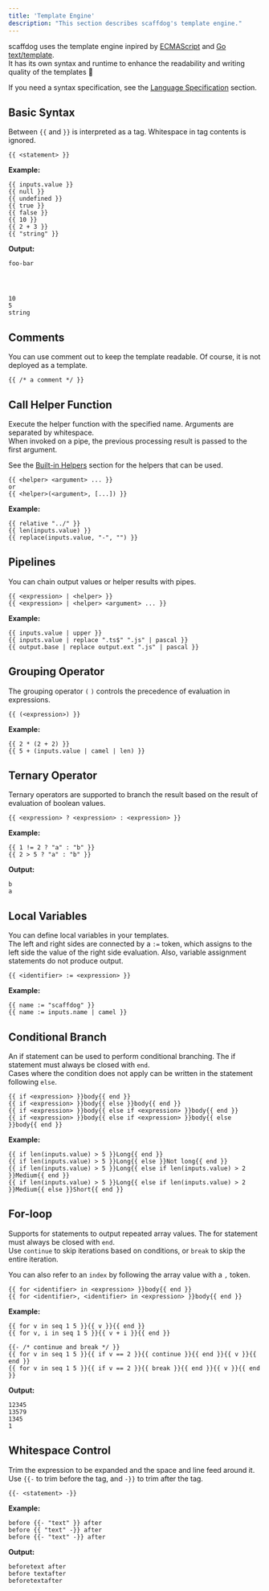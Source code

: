 ```yaml
---
title: 'Template Engine'
description: "This section describes scaffdog's template engine."
---
```


scaffdog uses the template engine inpired by [ECMAScript](https://tc39.es/ecma262/) and [Go text/template](https://pkg.go.dev/text/template).  
It has its own syntax and runtime to enhance the readability and writing quality of the templates :dog:

If you need a syntax specification, see the [Language Specification](https://github.com/scaffdog/scaffdog/tree/canary/packages/%40scaffdog/engine#language-specification) section.

## Basic Syntax

Between `{{` and `}}` is interpreted as a tag. Whitespace in tag contents is ignored.

```clike
{{ <statement> }}
```

**Example:**

```clike
{{ inputs.value }}
{{ null }}
{{ undefined }}
{{ true }}
{{ false }}
{{ 10 }}
{{ 2 + 3 }}
{{ "string" }}
```

**Output:**

```
foo-bar




10
5
string
```

## Comments

You can use comment out to keep the template readable. Of course, it is not deployed as a template.

```clike
{{ /* a comment */ }}
```

## Call Helper Function

Execute the helper function with the specified name. Arguments are separated by whitespace.  
When invoked on a pipe, the previous processing result is passed to the first argument.

See the [Built-in Helpers](#helpers) section for the helpers that can be used.

```clike
{{ <helper> <argument> ... }}
or
{{ <helper>(<argument>, [...]) }}
```

**Example:**

```clike
{{ relative "../" }}
{{ len(inputs.value) }}
{{ replace(inputs.value, "-", "") }}
```

## Pipelines

You can chain output values or helper results with pipes.

```clike
{{ <expression> | <helper> }}
{{ <expression> | <helper> <argument> ... }}
```

**Example:**

```clike
{{ inputs.value | upper }}
{{ inputs.value | replace ".ts$" ".js" | pascal }}
{{ output.base | replace output.ext ".js" | pascal }}
```

## Grouping Operator

The grouping operator `(` `)` controls the precedence of evaluation in expressions.

```clike
{{ (<expression>) }}
```

**Example:**

```clike
{{ 2 * (2 + 2) }}
{{ 5 + (inputs.value | camel | len) }}
```

## Ternary Operator

Ternary operators are supported to branch the result based on the result of evaluation of boolean values.

```clike
{{ <expression> ? <expression> : <expression> }}
```

**Example:**

```clike
{{ 1 != 2 ? "a" : "b" }}
{{ 2 > 5 ? "a" : "b" }}
```

**Output:**

```
b
a
```

## Local Variables

You can define local variables in your templates.  
The left and right sides are connected by a `:=` token, which assigns to the left side the value of the right side evaluation. Also, variable assignment statements do not produce output.

```clike
{{ <identifier> := <expression> }}
```

**Example:**

```clike
{{ name := "scaffdog" }}
{{ name := inputs.name | camel }}
```

## Conditional Branch

An if statement can be used to perform conditional branching. The if statement must always be closed with `end`.  
Cases where the condition does not apply can be written in the statement following `else`.

```clike
{{ if <expression> }}body{{ end }}
{{ if <expression> }}body{{ else }}body{{ end }}
{{ if <expression> }}body{{ else if <expression> }}body{{ end }}
{{ if <expression> }}body{{ else if <expression> }}body{{ else }}body{{ end }}
```

**Example:**

```clike
{{ if len(inputs.value) > 5 }}Long{{ end }}
{{ if len(inputs.value) > 5 }}Long{{ else }}Not long{{ end }}
{{ if len(inputs.value) > 5 }}Long{{ else if len(inputs.value) > 2 }}Medium{{ end }}
{{ if len(inputs.value) > 5 }}Long{{ else if len(inputs.value) > 2 }}Medium{{ else }}Short{{ end }}
```

## For-loop

Supports for statements to output repeated array values. The for statement must always be closed with `end`.  
Use `continue` to skip iterations based on conditions, or `break` to skip the entire iteration.

You can also refer to an `index` by following the array value with a `,` token.

```clike
{{ for <identifier> in <expression> }}body{{ end }}
{{ for <identifier>, <identifier> in <expression> }}body{{ end }}
```

**Example:**

```clike
{{ for v in seq 1 5 }}{{ v }}{{ end }}
{{ for v, i in seq 1 5 }}{{ v + i }}{{ end }}

{{- /* continue and break */ }}
{{ for v in seq 1 5 }}{{ if v == 2 }}{{ continue }}{{ end }}{{ v }}{{ end }}
{{ for v in seq 1 5 }}{{ if v == 2 }}{{ break }}{{ end }}{{ v }}{{ end }}
```

**Output:**

```
12345
13579
1345
1
```

## Whitespace Control

Trim the expression to be expanded and the space and line feed around it.  
Use `{{-` to trim before the tag, and `-}}` to trim after the tag.

```clike
{{- <statement> -}}
```

**Example:**

```clike
before {{- "text" }} after
before {{ "text" -}} after
before {{- "text" -}} after
```

**Output:**

```
beforetext after
before textafter
beforetextafter
```
